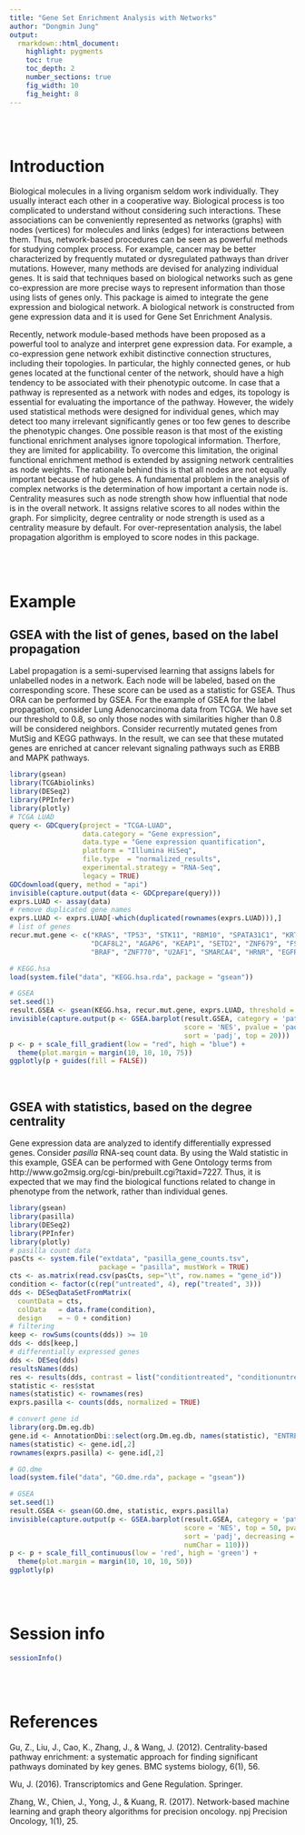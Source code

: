 ```yaml
---
title: "Gene Set Enrichment Analysis with Networks"
author: "Dongmin Jung"
output:
  rmarkdown::html_document:
    highlight: pygments
    toc: true
    toc_depth: 2
    number_sections: true
    fig_width: 10
    fig_height: 8
---
```





<br><br>

# Introduction

Biological molecules in a living organism seldom work individually. They usually interact each other in a cooperative way. Biological process is too complicated to understand without considering such interactions. These associations can be conveniently represented as networks (graphs) with nodes (vertices) for molecules and links (edges) for interactions between them. Thus, network-based procedures can be seen as powerful methods for studying complex process. For example, cancer may be better characterized by frequently mutated or dysregulated pathways than driver mutations. However, many methods are devised for analyzing individual genes. It is said that techniques based on biological networks such as gene co-expression are more precise ways to represent information than those using lists of genes only. This package is aimed to integrate the gene expression and biological network. A biological network is constructed from gene expression data and it is used for Gene Set Enrichment Analysis.

Recently, network module-based methods have been proposed as a powerful tool to analyze and interpret gene expression data. For example, a co-expression gene network exhibit distinctive connection structures, including their topologies. In particular, the highly connected genes, or hub genes located at the functional center of the network, should have a high tendency to be associated with their phenotypic outcome. In case that a pathway is represented as a network with nodes and edges, its topology is essential for evaluating the importance of the pathway. However, the widely used statistical methods were designed for individual genes, which may detect too many irrelevant significantly genes or too few genes to describe the phenotypic changes. One possible reason is that most of the existing functional enrichment analyses ignore topological information. Therfore, they are limited for applicability. To overcome this limitation, the original functional enrichment method is extended by assigning network centralities as node weights. The rationale behind this is that all nodes are not equally important because of hub genes. A fundamental problem in the analysis of complex networks is the determination of how important a certain node is. Centrality measures such as node strength show how influential that node is in the overall network. It assigns relative scores to all nodes within the graph. For simplicity, degree centrality or node strength is used as a centrality measure by default. For over-representation analysis, the label propagation algorithm is employed to score nodes in this package.






<br><br>

# Example


## GSEA with the list of genes, based on the label propagation

Label propagation is a semi-supervised learning that assigns labels for unlabelled nodes in a network. Each node will be labeled, based on the corresponding score. These score can be used as a statistic for GSEA. Thus ORA can be performed by GSEA. For the example of GSEA for the label propagation, consider Lung Adenocarcinoma data from TCGA. We have set our threshold to 0.8, so only those nodes with similarities higher than 0.8 will be considered neighbors. Consider recurrently mutated genes from MutSig and KEGG pathways. In the result, we can see that these mutated genes are enriched at cancer relevant signaling pathways such as ERBB and MAPK pathways.


```r
library(gsean)
library(TCGAbiolinks)
library(DESeq2)
library(PPInfer)
library(plotly)
# TCGA LUAD
query <- GDCquery(project = "TCGA-LUAD",
                  data.category = "Gene expression",
                  data.type = "Gene expression quantification",
                  platform = "Illumina HiSeq", 
                  file.type  = "normalized_results",
                  experimental.strategy = "RNA-Seq",
                  legacy = TRUE)
GDCdownload(query, method = "api")
invisible(capture.output(data <- GDCprepare(query)))
exprs.LUAD <- assay(data)
# remove duplicated gene names
exprs.LUAD <- exprs.LUAD[-which(duplicated(rownames(exprs.LUAD))),]
# list of genes
recur.mut.gene <- c("KRAS", "TP53", "STK11", "RBM10", "SPATA31C1", "KRTAP4-11",
                    "DCAF8L2", "AGAP6", "KEAP1", "SETD2", "ZNF679", "FSCB",
                    "BRAF", "ZNF770", "U2AF1", "SMARCA4", "HRNR", "EGFR")

# KEGG.hsa
load(system.file("data", "KEGG.hsa.rda", package = "gsean"))

# GSEA
set.seed(1)
result.GSEA <- gsean(KEGG.hsa, recur.mut.gene, exprs.LUAD, threshold = 0.8)
invisible(capture.output(p <- GSEA.barplot(result.GSEA, category = 'pathway',
                                           score = 'NES', pvalue = 'padj',
                                           sort = 'padj', top = 20)))
p <- p + scale_fill_gradient(low = "red", high = "blue") +
  theme(plot.margin = margin(10, 10, 10, 75))
ggplotly(p + guides(fill = FALSE))
```





<br>

## GSEA with statistics, based on the degree centrality

Gene expression data are analyzed to identify differentially expressed genes. Consider *pasilla* RNA-seq count data. By using the Wald statistic in this example, GSEA can be performed with Gene Ontology terms from http://www.go2msig.org/cgi-bin/prebuilt.cgi?taxid=7227. Thus, it is expected that we may find the biological functions related to change in phenotype from the network, rather than individual genes.

```r
library(gsean)
library(pasilla)
library(DESeq2)
library(PPInfer)
library(plotly)
# pasilla count data
pasCts <- system.file("extdata", "pasilla_gene_counts.tsv",
                      package = "pasilla", mustWork = TRUE)
cts <- as.matrix(read.csv(pasCts, sep="\t", row.names = "gene_id"))
condition <- factor(c(rep("untreated", 4), rep("treated", 3)))
dds <- DESeqDataSetFromMatrix(
  countData = cts,
  colData   = data.frame(condition),
  design    = ~ 0 + condition)
# filtering
keep <- rowSums(counts(dds)) >= 10
dds <- dds[keep,]
# differentially expressed genes
dds <- DESeq(dds)
resultsNames(dds)
res <- results(dds, contrast = list("conditiontreated", "conditionuntreated"), listValues = c(1, -1))
statistic <- res$stat
names(statistic) <- rownames(res)
exprs.pasilla <- counts(dds, normalized = TRUE)

# convert gene id
library(org.Dm.eg.db)
gene.id <- AnnotationDbi::select(org.Dm.eg.db, names(statistic), "ENTREZID", "FLYBASE")
names(statistic) <- gene.id[,2]
rownames(exprs.pasilla) <- gene.id[,2]

# GO.dme
load(system.file("data", "GO.dme.rda", package = "gsean"))

# GSEA
set.seed(1)
result.GSEA <- gsean(GO.dme, statistic, exprs.pasilla)
invisible(capture.output(p <- GSEA.barplot(result.GSEA, category = 'pathway',
                                           score = 'NES', top = 50, pvalue = 'padj',
                                           sort = 'padj', decreasing = FALSE,
                                           numChar = 110)))
p <- p + scale_fill_continuous(low = 'red', high = 'green') +
  theme(plot.margin = margin(10, 10, 10, 50))
ggplotly(p)
```





<br><br>

# Session info

```r
sessionInfo()
```




<br><br>

# References

Gu, Z., Liu, J., Cao, K., Zhang, J., & Wang, J. (2012). Centrality-based pathway enrichment: a systematic approach for finding significant pathways dominated by key genes. BMC systems biology, 6(1), 56.


Wu, J. (2016). Transcriptomics and Gene Regulation. Springer.


Zhang, W., Chien, J., Yong, J., & Kuang, R. (2017). Network-based machine learning and graph theory algorithms for precision oncology. npj Precision Oncology, 1(1), 25.

<br>

